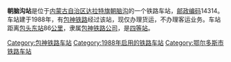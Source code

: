 {{unreferenced|time=2015-07-09T08:56:02+00:00}}
{{noteTA
|1=zh-cn:始发车次; zh-hk:列車班次;
|2=zh-cn:车次; zh-hk:班次;
}}
{{Infobox China railway station 
|车站名称 = 朝脑沟站
|车站名称拼音 = 
|车站地址 = [[内蒙古自治区|内蒙古自治区]][[达拉特旗|达拉特旗]]
|归属 = [[包神铁路公司|包神铁路公司]]
|车站等级 = [[四等站_(中铁)|四等站]]
|线路 = [[包神铁路|包神铁路]]
}}
'''朝脑沟站'''是位于[[内蒙古自治区|内蒙古自治区]][[达拉特旗|达拉特旗]][[朝脑沟|朝脑沟]]的一个铁路车站，[[邮政编码|邮政编码]]14314。车站建于1988年，有[[包神铁路|包神铁路]]经过该站，现仅办理货运，不办理客运业务。车站距离[[包头东站|包头东站]]86[[公里|公里]]，隶属[[包神铁路公司|包神铁路公司]]，是[[四等站_(中铁)|四等站]]。

{{start rail box}}
{{s-inop|[[纳林沟门站|纳林沟门站]]}}
{{s-line|[[包神铁路|包神铁路]]}}
{{s-inop|[[韩家村站|韩家村站]]}}
{{end box}}
{{包神铁路}}
{{铁路车站小作品}}
{{内蒙古小作品}}

[[Category:包神铁路车站|Category:包神铁路车站]]
[[Category:1988年启用的铁路车站|Category:1988年启用的铁路车站]]
[[Category:鄂尔多斯市铁路车站|Category:鄂尔多斯市铁路车站]]
